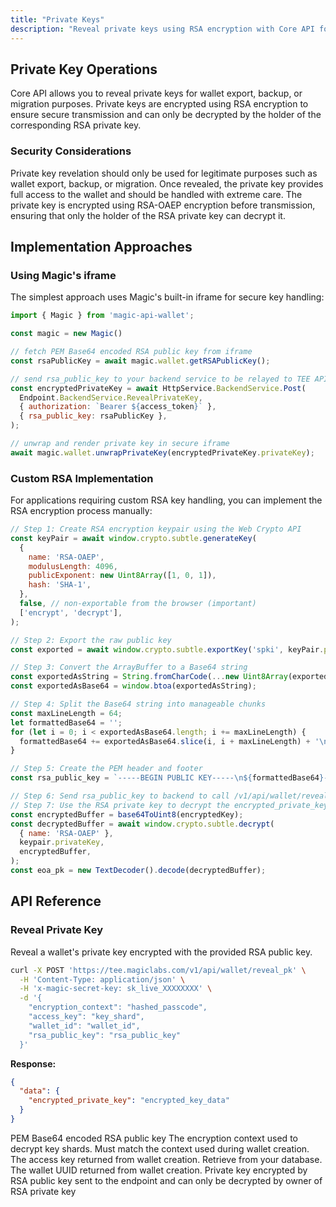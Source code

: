 ```yaml
---
title: "Private Keys"
description: "Reveal private keys using RSA encryption with Core API for key export and backup operations"
---
```


## Private Key Operations

Core API allows you to reveal private keys for wallet export, backup, or migration purposes. Private keys are encrypted using RSA encryption to ensure secure transmission and can only be decrypted by the holder of the corresponding RSA private key.

### Security Considerations

<Warning>
Private key revelation should only be used for legitimate purposes such as wallet export, backup, or migration. Once revealed, the private key provides full access to the wallet and should be handled with extreme care.
</Warning>

<Info>
The private key is encrypted using RSA-OAEP encryption before transmission, ensuring that only the holder of the RSA private key can decrypt it.
</Info>

## Implementation Approaches

### Using Magic's iframe

The simplest approach uses Magic's built-in iframe for secure key handling:

```javascript JavaScript icon="square-js"
import { Magic } from 'magic-api-wallet';

const magic = new Magic()

// fetch PEM Base64 encoded RSA public key from iframe
const rsaPublicKey = await magic.wallet.getRSAPublicKey();

// send rsa_public_key to your backend service to be relayed to TEE API
const encryptedPrivateKey = await HttpService.BackendService.Post(
  Endpoint.BackendService.RevealPrivateKey,
  { authorization: `Bearer ${access_token}` },
  { rsa_public_key: rsaPublicKey },
);

// unwrap and render private key in secure iframe
await magic.wallet.unwrapPrivateKey(encryptedPrivateKey.privateKey);
```

### Custom RSA Implementation

For applications requiring custom RSA key handling, you can implement the RSA encryption process manually:

```javascript JavaScript icon="square-js"
// Step 1: Create RSA encryption keypair using the Web Crypto API
const keyPair = await window.crypto.subtle.generateKey(
  {
    name: 'RSA-OAEP',
    modulusLength: 4096,
    publicExponent: new Uint8Array([1, 0, 1]),
    hash: 'SHA-1',
  },
  false, // non-exportable from the browser (important)
  ['encrypt', 'decrypt'],
);

// Step 2: Export the raw public key
const exported = await window.crypto.subtle.exportKey('spki', keyPair.publicKey);

// Step 3: Convert the ArrayBuffer to a Base64 string
const exportedAsString = String.fromCharCode(...new Uint8Array(exported));
const exportedAsBase64 = window.btoa(exportedAsString);

// Step 4: Split the Base64 string into manageable chunks
const maxLineLength = 64;
let formattedBase64 = '';
for (let i = 0; i < exportedAsBase64.length; i += maxLineLength) {
  formattedBase64 += exportedAsBase64.slice(i, i + maxLineLength) + '\n';
}

// Step 5: Create the PEM header and footer
const rsa_public_key = `-----BEGIN PUBLIC KEY-----\n${formattedBase64}-----END PUBLIC KEY-----\n`;

// Step 6: Send rsa_public_key to backend to call /v1/api/wallet/reveal_pk
// Step 7: Use the RSA private key to decrypt the encrypted_private_key
const encryptedBuffer = base64ToUint8(encryptedKey);
const decryptedBuffer = await window.crypto.subtle.decrypt(
  { name: 'RSA-OAEP' },
  keypair.privateKey,
  encryptedBuffer,
);
const eoa_pk = new TextDecoder().decode(decryptedBuffer);
```

## API Reference

### Reveal Private Key

Reveal a wallet's private key encrypted with the provided RSA public key.

```bash cURL icon="square-terminal"
curl -X POST 'https://tee.magiclabs.com/v1/api/wallet/reveal_pk' \
  -H 'Content-Type: application/json' \
  -H 'x-magic-secret-key: sk_live_XXXXXXXX' \
  -d '{
    "encryption_context": "hashed_passcode",
    "access_key": "key_shard",
    "wallet_id": "wallet_id",
    "rsa_public_key": "rsa_public_key"
  }'
```

**Response:**

```json
{
  "data": {
    "encrypted_private_key": "encrypted_key_data"
  }
}
```

<ParamField body="rsa_public_key" type="string" required>
PEM Base64 encoded RSA public key
</ParamField>

<ParamField body="encryption_context" type="string" required>
The encryption context used to decrypt key shards. Must match the context used during wallet creation.
</ParamField>

<ParamField body="access_key" type="string" required>
The access key returned from wallet creation. Retrieve from your database.
</ParamField>

<ParamField body="wallet_id" type="string" required>
The wallet UUID returned from wallet creation.
</ParamField>

<ResponseField name="data.encrypted_private_key" type="string">
Private key encrypted by RSA public key sent to the endpoint and can only be decrypted by owner of RSA private key
</ResponseField>
